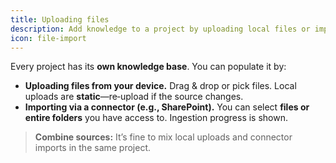 ```yaml
---
title: Uploading files
description: Add knowledge to a project by uploading local files or importing from a connector.
icon: file-import
---
```


Every project has its **own knowledge base**. You can populate it by:

- **Uploading files from your device.** Drag & drop or pick files. Local uploads are **static**—re‑upload if the source changes.
- **Importing via a connector (e.g., SharePoint).** You can select **files or entire folders** you have access to. Ingestion progress is shown.

> **Combine sources:** It’s fine to mix local uploads and connector imports in the same project.

